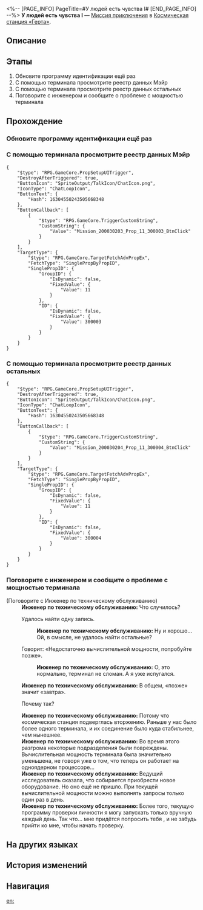 <%-- [PAGE_INFO]
PageTitle=#У людей есть чувства I#
[END_PAGE_INFO] --%>
{{Дополнить|Диалоги.}}
{{Миссия Инфобокс
|id              = 2000302
|Название        = 
|Изображение     = Миссия У людей есть чувства I.png
|Тип             = Миссия приключения
|Событие         = 
|Глава           = 
|Условия         = Завершена [[Миссия приключения]] «[[У людей есть чувства I]]»
|Персонажи       = Инженер по техническому обслуживанию; Первопроходец
|СтартЛокация    = [[Космическая станция «Герта»]] — [[Зона поддержки]]
|Мир             = Космическая станция «Герта»
|Предыдущая      = 
|Следующая       = У людей есть чувства II
|Награды         = Опыт Освоения*100; Звёздный нефрит*30; Журнал приключений*2; Гертариумы*50; Кредиты*5 000
}}
'''У людей есть чувства I''' — [[Миссия приключения]] в [[Космическая станция «Герта»]].

==Описание==
{{Описание|<!--официальное описание из Перекрёстка судеб-->}}

==Этапы==
# Обновите программу идентификации ещё раз
# С помощью терминала просмотрите реестр данных Мэйр
# С помощью терминала просмотрите реестр данных остальных
# Поговорите с инженером и сообщите о проблеме с мощностью терминала

==Прохождение==
{{Дополнить}}

===Обновите программу идентификации ещё раз===
{{Описание миссии|тип=Миссия приключения|локация=Зона поддержки|Инженер помогает вам получить доступ к терминалу, теперь его можно использовать}}
{{Диалог Начало}}
{{Диалог Конец}}

===С помощью терминала просмотрите реестр данных Мэйр===
{{Описание миссии|тип=Миссия приключения|локация=Зона поддержки|В терминале есть данные обо всех, кто находится на космической станции. Вы решаете начать проверку с реестра данных Мэйр.}}
{{Диалог Начало}}
:<!--0.5-second delay-->
<pre>{
	"$type": "RPG.GameCore.PropSetupUITrigger",
	"DestroyAfterTriggered": true,
	"ButtonIcon": "SpriteOutput/TalkIcon/ChatIcon.png",
	"IconType": "ChatLoopIcon",
	"ButtonText": {
		"Hash": 16304550243505668348
	},
	"ButtonCallback": [
		{
			"$type": "RPG.GameCore.TriggerCustomString",
			"CustomString": {
				"Value": "Mission_200030203_Prop_11_300003_BtnClick"
			}
		}
	],
	"TargetType": {
		"$type": "RPG.GameCore.TargetFetchAdvPropEx",
		"FetchType": "SinglePropByPropID",
		"SinglePropID": {
			"GroupID": {
				"IsDynamic": false,
				"FixedValue": {
					"Value": 11
				}
			},
			"ID": {
				"IsDynamic": false,
				"FixedValue": {
					"Value": 300003
				}
			}
		}
	}
}</pre>
{{Диалог Конец}}

===С помощью терминала просмотрите реестр данных остальных===
{{Описание миссии|тип=Миссия приключения|локация=Зона поддержки|Вы никогда бы не подумали, что Мэйр такой человек. Невероятно, эксцентричная Мэйр оказалась милой любительницей кошечек. Но она не заражена, нужно проверить остальных...}}
{{Диалог Начало}}
:<!--0.5-second delay-->
<pre>{
	"$type": "RPG.GameCore.PropSetupUITrigger",
	"DestroyAfterTriggered": true,
	"ButtonIcon": "SpriteOutput/TalkIcon/ChatIcon.png",
	"IconType": "ChatLoopIcon",
	"ButtonText": {
		"Hash": 16304550243505668348
	},
	"ButtonCallback": [
		{
			"$type": "RPG.GameCore.TriggerCustomString",
			"CustomString": {
				"Value": "Mission_200030204_Prop_11_300004_BtnClick"
			}
		}
	],
	"TargetType": {
		"$type": "RPG.GameCore.TargetFetchAdvPropEx",
		"FetchType": "SinglePropByPropID",
		"SinglePropID": {
			"GroupID": {
				"IsDynamic": false,
				"FixedValue": {
					"Value": 11
				}
			},
			"ID": {
				"IsDynamic": false,
				"FixedValue": {
					"Value": 300004
				}
			}
		}
	}
}</pre>
{{Диалог Конец}}

===Поговорите с инженером и сообщите о проблеме с мощностью терминала===
{{Описание миссии|тип=Миссия приключения|локация=Зона поддержки|Проверив данные Мэйр, вы хотите побыстрее закончить проверку остальных. Но сигнал сети терминала хуже, чем у домашней сети. Вам приходится обратиться за помощью к инженеру...}}
{{Диалог Начало}}

;(Поговорите с Инженер по техническому обслуживанию)
:'''Инженер по техническому обслуживанию:''' Что случилось?
:{{Диалог|Стрелка}} Удалось найти одну запись.
::'''Инженер по техническому обслуживанию:''' Ну и хорошо... Ой, в смысле, не удалось найти остальные?
:{{Диалог|Стрелка}} Говорит: «Недостаточно вычислительной мощности, попробуйте позже».
::'''Инженер по техническому обслуживанию:''' О, это нормально, терминал не сломан. А я уже испугался.
:'''Инженер по техническому обслуживанию:''' В общем, «позже» значит «завтра».
:{{Диалог|Стрелка}} Почему так?
:'''Инженер по техническому обслуживанию:''' Потому что космическая станция подверглась вторжению. Раньше у нас было более одного терминала, и их соединение было куда стабильнее, чем нынешнее.
:'''Инженер по техническому обслуживанию:''' Во время этого разгрома некоторые подразделения были повреждены. Вычислительная мощность терминала была значительно уменьшена, не говоря уже о том, что теперь он работает на одноядерном процессоре...
:'''Инженер по техническому обслуживанию:''' Ведущий исследователь сказала, что собирается приобрести новое оборудование. Но оно ещё не пришло. При текущей вычислительной мощности можно выполнять запросы только один раз в день.
:'''Инженер по техническому обслуживанию:''' Более того, текущую программу проверки личности я могу запускать только вручную каждый день. Так что... мне придётся попросить тебя {{Цвет|Ключевой|nobold=1|вернуться завтра}}, и не забудь прийти ко мне, чтобы начать проверку.
{{Диалог Конец}}

==На других языках==
{{На других языках
|en   = Sensitive Beings (I)
|zhs  = 人非草木•其一
|zht  = 人非草木•其一
|ja   = 人非木石・その1
|ko   = 인간은 감정의 동물•1
|es   = Seres sensibles: parte I
|fr   = Êtres sensibles (I)
|ru   = У людей есть чувства I
|th   = มนุษย์ก็มีหัวจิตหัวใจ 1
|vi   = Người Không Phải Cây Cỏ-1
|de   = Empfindsame Wesen (Teil 1)
|id   = Makhluk Berperasaan (I)
|pt   = Seres Sensitivos (I)
}}

==История изменений==
{{История изменений|3.5}}

==Навигация==
{{Миссия приключения Навбокс|Глава }}

[[en:]]
